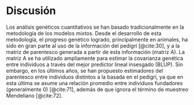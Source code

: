 
<!-- Para renderizar: bookdown::render_book("index.Rmd", "bookdown::pdf_book") -->

# Discusión

Los análisis genéticos cuantitativos se han basado tradicionalmente en la metodología de los modelos mixtos. Desde el desarrollo de esta metodología, el progreso genético logrado, principalmente en animales, ha sido en gran parte al uso de la información del pedigrí [@cite:30], y a la matriz de parentesco generada a partir de esta información (matriz A). La matriz A se ha utilizado ampliamente para estimar la covarianza genética entre individuos a través del mejor predictor lineal insesgado (BLUP). Sin embargo, en los últimos años, se han propuesto estimadores del parentesco entre individuos distintos a la basada en el pedigrí, ya que en esta última se asume una relación promedio entre individuos fundadores (generalmente 0) [@cite:71], además de que ignora el término de muestreo Mendeliano [@cite:72].



<!--
A pesar del interés que en su momento hubo en el uso del pedigrí para la mejora genética de animales, el uso de esta información en plantas no fue relevante [@cite:63]. Con el desarrollo de la selección genómica y el éxito posterior alcanzado a través de su implementación en animales, se vio la posibilidad de usar esta metodología para la mejora de la ganancia genética en plantas [@cite:6], y en tiempos más recientes se ha demostrado su uso para la mejora genética de los cultvos de arroz a través de estudios de simulación [@cite:60].

Con el desarrollo del método del ssGBLUP, fue posible
-->